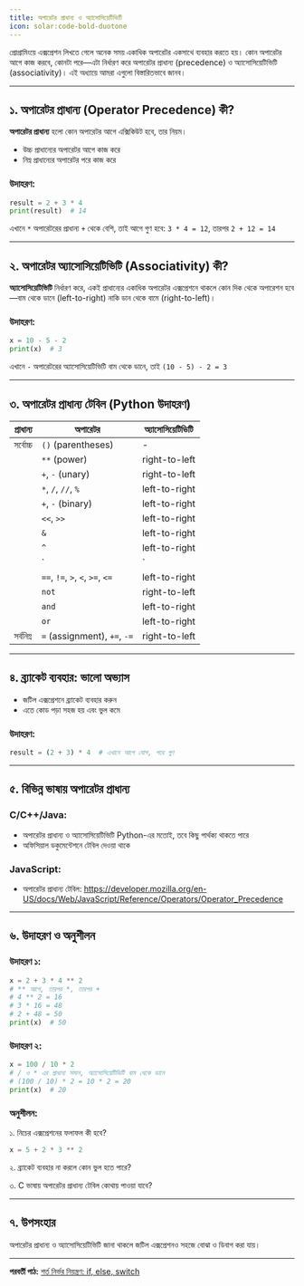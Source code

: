 ```yaml
---
title: অপারেটর প্রাধান্য ও অ্যাসোসিয়েটিভিটি
icon: solar:code-bold-duotone
---
```


প্রোগ্রামিংয়ে এক্সপ্রেশন লিখতে গেলে অনেক সময় একাধিক অপারেটর একসাথে ব্যবহার করতে হয়। কোন অপারেটর আগে কাজ করবে, কোনটা পরে—এটা নির্ধারণ করে অপারেটর প্রাধান্য (precedence) ও অ্যাসোসিয়েটিভিটি (associativity)। এই অধ্যায়ে আমরা এগুলো বিস্তারিতভাবে জানব।

---

## ১. অপারেটর প্রাধান্য (Operator Precedence) কী?

**অপারেটর প্রাধান্য** হলো কোন অপারেটর আগে এক্সিকিউট হবে, তার নিয়ম।

- উচ্চ প্রাধান্যের অপারেটর আগে কাজ করে
- নিম্ন প্রাধান্যের অপারেটর পরে কাজ করে

### উদাহরণ:
```python
result = 2 + 3 * 4
print(result)  # 14
```
এখানে `*` অপারেটরের প্রাধান্য `+` থেকে বেশি, তাই আগে গুণ হবে: `3 * 4 = 12`, তারপর `2 + 12 = 14`

---

## ২. অপারেটর অ্যাসোসিয়েটিভিটি (Associativity) কী?

**অ্যাসোসিয়েটিভিটি** নির্ধারণ করে, একই প্রাধান্যের একাধিক অপারেটর এক্সপ্রেশনে থাকলে কোন দিক থেকে অপারেশন হবে—বাম থেকে ডানে (left-to-right) নাকি ডান থেকে বামে (right-to-left)।

### উদাহরণ:
```python
x = 10 - 5 - 2
print(x)  # 3
```
এখানে `-` অপারেটরের অ্যাসোসিয়েটিভিটি বাম থেকে ডানে, তাই `(10 - 5) - 2 = 3`

---

## ৩. অপারেটর প্রাধান্য টেবিল (Python উদাহরণ)

| প্রাধান্য | অপারেটর                       | অ্যাসোসিয়েটিভিটি |
|-----------|-------------------------------|------------------|
| সর্বোচ্চ  | `()` (parentheses)            | -                |
|           | `**` (power)                  | right-to-left    |
|           | `+`, `-` (unary)              | right-to-left    |
|           | `*`, `/`, `//`, `%`           | left-to-right    |
|           | `+`, `-` (binary)             | left-to-right    |
|           | `<<`, `>>`                    | left-to-right    |
|           | `&`                           | left-to-right    |
|           | `^`                           | left-to-right    |
|           | `|`                           | left-to-right    |
|           | `==`, `!=`, `>`, `<`, `>=`, `<=` | left-to-right |
|           | `not`                         | right-to-left    |
|           | `and`                         | left-to-right    |
|           | `or`                          | left-to-right    |
| সর্বনিম্ন | `=` (assignment), `+=`, `-=`  | right-to-left    |

---

## ৪. ব্র্যাকেট ব্যবহার: ভালো অভ্যাস

- জটিল এক্সপ্রেশনে ব্র্যাকেট ব্যবহার করুন
- এতে কোড পড়া সহজ হয় এবং ভুল কমে

### উদাহরণ:
```python
result = (2 + 3) * 4  # এখানে আগে যোগ, পরে গুণ
```

---

## ৫. বিভিন্ন ভাষায় অপারেটর প্রাধান্য

### C/C++/Java:
- অপারেটর প্রাধান্য ও অ্যাসোসিয়েটিভিটি Python-এর মতোই, তবে কিছু পার্থক্য থাকতে পারে
- অফিসিয়াল ডকুমেন্টেশনে টেবিল দেওয়া থাকে

### JavaScript:
- অপারেটর প্রাধান্য টেবিল: https://developer.mozilla.org/en-US/docs/Web/JavaScript/Reference/Operators/Operator_Precedence

---

## ৬. উদাহরণ ও অনুশীলন

### উদাহরণ ১:
```python
x = 2 + 3 * 4 ** 2
# ** আগে, তারপর *, তারপর +
# 4 ** 2 = 16
# 3 * 16 = 48
# 2 + 48 = 50
print(x)  # 50
```

### উদাহরণ ২:
```python
x = 100 / 10 * 2
# / ও * এর প্রাধান্য সমান, অ্যাসোসিয়েটিভিটি বাম থেকে ডানে
# (100 / 10) * 2 = 10 * 2 = 20
print(x)  # 20
```

### অনুশীলন:
১. নিচের এক্সপ্রেশনের ফলাফল কী হবে?
```python
x = 5 + 2 * 3 ** 2
```

২. ব্র্যাকেট ব্যবহার না করলে কোন ভুল হতে পারে?

৩. C ভাষায় অপারেটর প্রাধান্য টেবিল কোথায় পাওয়া যাবে?

---

## ৭. উপসংহার

অপারেটর প্রাধান্য ও অ্যাসোসিয়েটিভিটি জানা থাকলে জটিল এক্সপ্রেশনও সহজে বোঝা ও ডিবাগ করা যায়।

---

**পরবর্তী পাঠ:** [শর্ত নির্ভর নিয়ন্ত্রণ: if, else, switch](/programming/conditional-statements)
